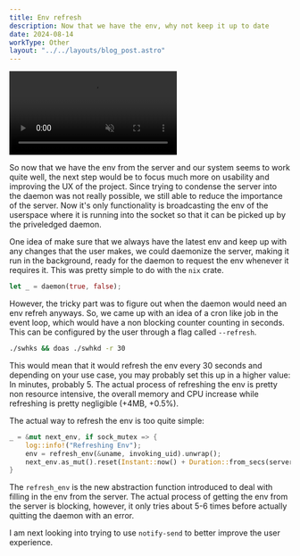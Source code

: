 ```yaml
---
title: Env refresh
description: Now that we have the env, why not keep it up to date
date: 2024-08-14
workType: Other
layout: "../../layouts/blog_post.astro"
---
```

<video src="/vids/swhkd_refresh_demo.mp4" autoplay muted loop></video>

So now that we have the env from the server and our system seems to work quite well, the next step would be to focus much more on usability
and improving the UX of the project.
Since trying to condense the server into the daemon was not really possible, we still able to reduce the importance of the server.
Now it's only functionality is broadcasting the env of the userspace where it is running into the socket so that it can be picked up by the
priveledged daemon.

One idea of make sure that we always have the latest env and keep up with any changes that the user makes, we could daemonize the server, 
making it run in the background, ready for the daemon to request the env whenever it requires it.
This was pretty simple to do with the `nix` crate.

```rust
let _ = daemon(true, false);
```

However, the tricky part was to figure out when the daemon would need an env refreh anyways.
So, we came up with an idea of a cron like job in the event loop, which would have a non blocking counter counting in seconds.
This can be configured by the user through a flag called `--refresh`.

```bash
./swhks && doas ./swhkd -r 30
```

This would mean that it would refresh the env every 30 seconds and depending on your use case, you may probably set this up in a higher value:
In minutes, probably 5.
The actual process of refreshing the env is pretty non resource intensive, the overall memory and CPU increase while refreshing is pretty negligible
(+4MB, +0.5%).

The actual way to refresh the env is too quite simple:

```rust
_ = &mut next_env, if sock_mutex => {
    log::info!("Refreshing Env");
    env = refresh_env(&uname, invoking_uid).unwrap();
    next_env.as_mut().reset(Instant::now() + Duration::from_secs(server_cooldown));
}
```

The `refresh_env` is the new abstraction function introduced to deal with filling in the env from the server.
The actual process of getting the env from the server is blocking, however, it only tries about 5-6 times before actually quitting the daemon with an error.

I am next looking into trying to use `notify-send` to better improve the user experience.

